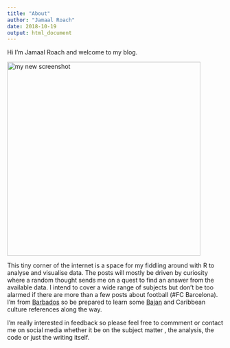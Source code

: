```yaml
---
title: "About"
author: "Jamaal Roach"
date: 2018-10-19
output: html_document
---
```


Hi I'm Jamaal Roach and welcome to my blog. 

<img alt = 'my new screenshot' height='450' src='/img/me2.jpg'/>

This tiny corner of the internet is a space for my fiddling around with R to analyse and visualise data. The posts will mostly be driven by curiosity where a random thought sends me on a quest to find an answer from the available data. I intend to cover a wide range of subjects but don't be too alarmed if there are more than a few posts about football (#FC Barcelona). I'm from [Barbados](https://www.visitbarbados.org/) so be prepared to learn some  [Bajan](https://barbados.org/people/index.htm#.W8ql5GhKhhE) and Caribbean culture references along the way.

I'm really interested in feedback so please feel free to commment or contact me on social media whether it be on the subject matter , the analysis, the code or just the writing itself.



